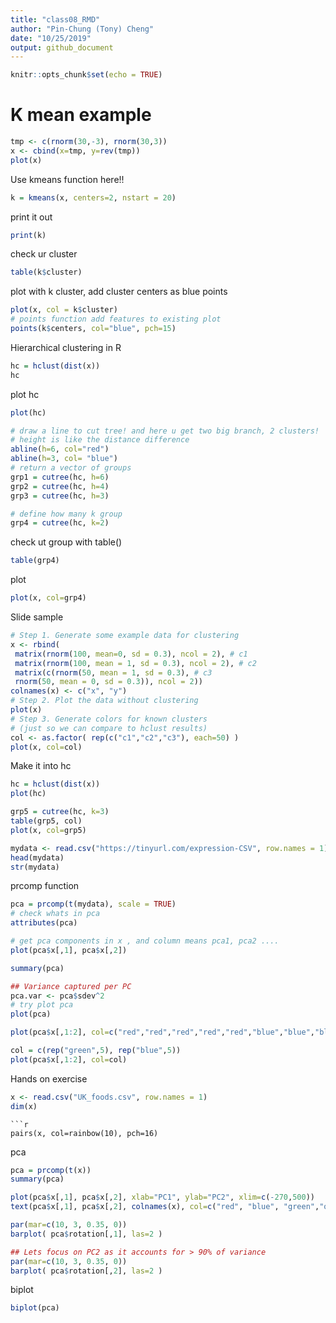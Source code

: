 ```yaml
---
title: "class08_RMD"
author: "Pin-Chung (Tony) Cheng"
date: "10/25/2019"
output: github_document
---
```


```r
knitr::opts_chunk$set(echo = TRUE)
```


# K mean example 
```r
tmp <- c(rnorm(30,-3), rnorm(30,3))
x <- cbind(x=tmp, y=rev(tmp))
plot(x) 
```

Use kmeans function here!!
```r
k = kmeans(x, centers=2, nstart = 20)
```

print it out
```r
print(k)
```

check ur cluster
```r
table(k$cluster)
```


plot with k cluster, add cluster centers as blue points
```r
plot(x, col = k$cluster)
# points function add features to existing plot
points(k$centers, col="blue", pch=15)
```

Hierarchical clustering in R
```r
hc = hclust(dist(x))
hc
```

plot hc
```r
plot(hc)

# draw a line to cut tree! and here u get two big branch, 2 clusters!
# height is like the distance difference
abline(h=6, col="red")
abline(h=3, col= "blue")
# return a vector of groups
grp1 = cutree(hc, h=6)
grp2 = cutree(hc, h=4)
grp3 = cutree(hc, h=3)

# define how many k group
grp4 = cutree(hc, k=2)
```
check ut group with table()
```r
table(grp4)
```

plot
```r
plot(x, col=grp4)

```

Slide sample
```r
# Step 1. Generate some example data for clustering
x <- rbind(
 matrix(rnorm(100, mean=0, sd = 0.3), ncol = 2), # c1
 matrix(rnorm(100, mean = 1, sd = 0.3), ncol = 2), # c2
 matrix(c(rnorm(50, mean = 1, sd = 0.3), # c3
 rnorm(50, mean = 0, sd = 0.3)), ncol = 2))
colnames(x) <- c("x", "y")
# Step 2. Plot the data without clustering
plot(x)
# Step 3. Generate colors for known clusters
# (just so we can compare to hclust results)
col <- as.factor( rep(c("c1","c2","c3"), each=50) )
plot(x, col=col)
```

Make it into hc
```r
hc = hclust(dist(x))
plot(hc)

grp5 = cutree(hc, k=3)
table(grp5, col)
plot(x, col=grp5)
```

```r
mydata <- read.csv("https://tinyurl.com/expression-CSV", row.names = 1) 
head(mydata)
str(mydata)
```

prcomp function 
```r
pca = prcomp(t(mydata), scale = TRUE)
# check whats in pca
attributes(pca)
```

```r
# get pca components in x , and column means pca1, pca2 ....
plot(pca$x[,1], pca$x[,2])
```

```r
summary(pca)
```

```r
## Variance captured per PC
pca.var <- pca$sdev^2 
# try plot pca
plot(pca)

```

```r
plot(pca$x[,1:2], col=c("red","red","red","red","red","blue","blue","blue","blue","blue"))
```

```r
col = c(rep("green",5), rep("blue",5))
plot(pca$x[,1:2], col=col)       
```

Hands on exercise
```r
x <- read.csv("UK_foods.csv", row.names = 1)
dim(x)
```

```
```r
pairs(x, col=rainbow(10), pch=16)
```

pca
```r
pca = prcomp(t(x))
summary(pca)
```

```r
plot(pca$x[,1], pca$x[,2], xlab="PC1", ylab="PC2", xlim=c(-270,500))
text(pca$x[,1], pca$x[,2], colnames(x), col=c("red", "blue", "green","orange"))
```

```r
par(mar=c(10, 3, 0.35, 0))
barplot( pca$rotation[,1], las=2 )
```

```r
## Lets focus on PC2 as it accounts for > 90% of variance 
par(mar=c(10, 3, 0.35, 0))
barplot( pca$rotation[,2], las=2 )
```

biplot
```r
biplot(pca)
```

